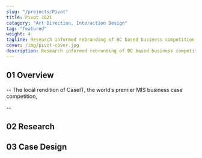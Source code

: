 ```yaml
---
slug: "/projects/Pivot"
title: Pivot 2021
catagory: "Art Direction, Interaction Design"
tag: "featured"
weight: 4
tagline: Research informed rebranding of BC based business competition experience
cover: /img/pivot-cover.jpg
description: Research informed rebranding of BC based business competition experience
---
```


## 01 Overview

-- The local rendition of CaseIT, the world’s premier MIS business case competition,

<ProjectInfo>
  <ProjectInfoItem
    fieldName="My Role"
    value="Art Direction, Interaction Design, Web Development"
  />
  <ProjectInfoItem fieldName="Duration" value="1 month" />
  <ProjectInfoItem fieldName="Tools" value="Figma, ReactJS" />
  <ProjectInfoItem fieldName="Team" value="Jasmeet Kaur, Denzel Tjokroardi" />
</ProjectInfo>

--

## 02 Research

## 03 Case Design
